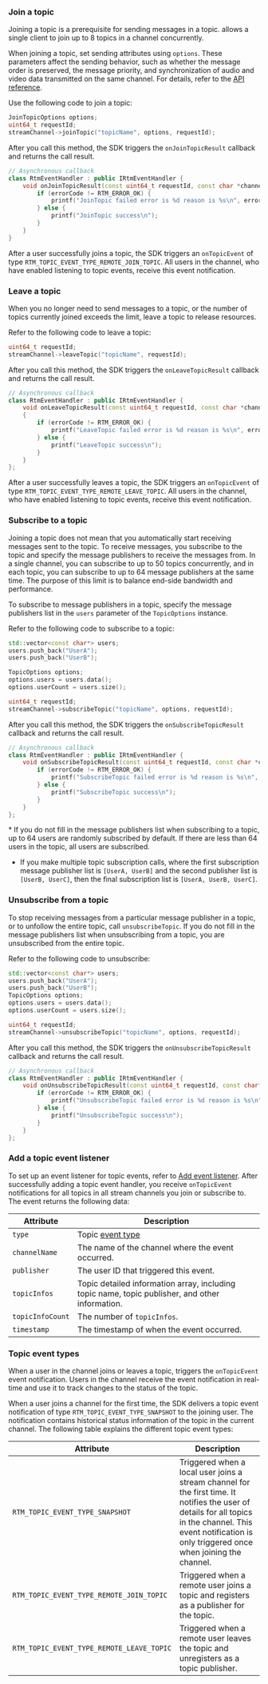 <PlatformWrapper platform="linux-cpp, windows">

### Join a topic

Joining a topic is a prerequisite for sending messages in a topic. <Vg k="SIG" /> allows a single client to join up to 8 topics in a channel concurrently. 

When joining a topic, set sending attributes using `options`. These parameters affect the sending behavior, such as whether the message order is preserved, the message priority, and synchronization of audio and video data transmitted on the same channel. For details, refer to the [API reference](../reference/api#topicjoinpropsag_platform).

Use the following code to join a topic:

```cpp
JoinTopicOptions options;
uint64_t requestId;
streamChannel->joinTopic("topicName", options, requestId);
```

After you call this method, the SDK triggers the `onJoinTopicResult` callback and returns the call result.

```cpp
// Asynchronous callback
class RtmEventHandler : public IRtmEventHandler {
    void onJoinTopicResult(const uint64_t requestId, const char *channelName, const char *userId, const char *topic, const char *meta, RTM_ERROR_CODE errorCode) override {
        if (errorCode != RTM_ERROR_OK) {
            printf("JoinTopic failed error is %d reason is %s\n", errorCode, getErrorReason(errorCode));
        } else {
            printf("JoinTopic success\n");
        }
    }
}
```

After a user successfully joins a topic, the SDK triggers an `onTopicEvent` of type `RTM_TOPIC_EVENT_TYPE_REMOTE_JOIN_TOPIC`. All users in the channel, who have enabled listening to topic events, receive this event notification.

### Leave a topic

When you no longer need to send messages to a topic, or the number of topics currently joined exceeds the limit, leave a topic to release resources. 

Refer to the following code to leave a topic:

```cpp
uint64_t requestId;
streamChannel->leaveTopic("topicName", requestId);
```

After you call this method, the SDK triggers the `onLeaveTopicResult` callback and returns the call result.

```cpp
// Asynchronous callback
class RtmEventHandler : public IRtmEventHandler {
    void onLeaveTopicResult(const uint64_t requestId, const char *channelName, const char *userId, const char *topic, const char *meta, RTM_ERROR_CODE errorCode) override
    {
        if (errorCode != RTM_ERROR_OK) {
            printf("LeaveTopic failed error is %d reason is %s\n", errorCode, getErrorReason(errorCode));
        } else {
            printf("LeaveTopic success\n");
        }
    }
};
```

After a user successfully leaves a topic, the SDK triggers an `onTopicEvent` of type `RTM_TOPIC_EVENT_TYPE_REMOTE_LEAVE_TOPIC`. All users in the channel, who have enabled listening to topic events, receive this event notification.

### Subscribe to a topic
Joining a topic does not mean that you automatically start receiving messages sent to the topic. To receive messages, you subscribe to the topic and specify the message publishers to receive the messages from. In a single channel, you can subscribe to up to 50 topics concurrently, and in each topic, you can subscribe to up to 64 message publishers at the same time. The purpose of this limit is to balance end-side bandwidth and performance.

To subscribe to message publishers in a topic, specify the message publishers list in the `users` parameter of the `TopicOptions` instance. 

Refer to the following code to subscribe to a topic:

```cpp
std::vector<const char*> users;
users.push_back("UserA");
users.push_back("UserB");

TopicOptions options;
options.users = users.data();
options.userCount = users.size();

uint64_t requestId;
streamChannel->subscribeTopic("topicName", options, requestId);
```

After you call this method, the SDK triggers the `onSubscribeTopicResult` callback and returns the call result.

```cpp
// Asynchronous callback
class RtmEventHandler : public IRtmEventHandler {
    void onSubscribeTopicResult(const uint64_t requestId, const char *channelName, const char *userId, const char *topic, UserList succeedUsers, UserList failedUsers, RTM_ERROR_CODE errorCode) override {
        if (errorCode != RTM_ERROR_OK) {
            printf("SubscribeTopic failed error is %d reason is %s\n", errorCode, getErrorReason(errorCode));
        } else {
            printf("SubscribeTopic success\n");
        }
    }
};
```

<Admonition type="info">
* If you do not fill in the message publishers list when subscribing to a topic, up to 64 users are randomly subscribed by default. If there are less than 64 users in the topic, all users are subscribed. 

* If you make multiple topic subscription calls, where the first subscription message publisher list is `[UserA, UserB]` and the second publisher list is `[UserB, UserC]`, then the final subscription list is `[UserA, UserB, UserC]`.
</Admonition>

### Unsubscribe from a topic

To stop receiving messages from a particular message publisher in a topic, or to unfollow the entire topic, call `unsubscribeTopic`. If you do not fill in the message publishers list when unsubscribing from a topic, you are unsubscribed from the entire topic.

Refer to the following code to unsubscribe:

```cpp
std::vector<const char*> users;
users.push_back("UserA");
users.push_back("UserB");
TopicOptions options;
options.users = users.data();
options.userCount = users.size();

uint64_t requestId;
streamChannel->unsubscribeTopic("topicName", options, requestId);
```

After you call this method, the SDK triggers the `onUnsubscribeTopicResult` callback and returns the call result.
```cpp
// Asynchronous callback
class RtmEventHandler : public IRtmEventHandler {
    void onUnsubscribeTopicResult(const uint64_t requestId, const char* channelName, const char* topic, RTM_ERROR_CODE errorCode) override {
        if (errorCode != RTM_ERROR_OK) {
            printf("UnsubscribeTopic failed error is %d reason is %s\n", errorCode, getErrorReason(errorCode));
        } else {
            printf("UnsubscribeTopic success\n");
        }
    }
};
```

### Add a topic event listener

To set up an event listener for topic events, refer to [Add event listener](../get-started/add-event-listener). After successfully adding a topic event handler, you receive `onTopicEvent` notifications for all topics in all stream channels you join or subscribe to. The event returns the following data:

| Attribute     | Description           |
|---------------|-----------------------|
| `type`        | Topic [event type](#topic-event-types) |
| `channelName` | The name of the channel where the event occurred.  |
| `publisher`   | The user ID that triggered this event.  |
| `topicInfos`  | Topic detailed information array, including topic name, topic publisher, and other information. |
| `topicInfoCount`   | The number of `topicInfos`. |
| `timestamp`   | The timestamp of when the event occurred. |

### Topic event types

When a user in the channel joins or leaves a topic, <Vg k="SIG" /> triggers the `onTopicEvent` event notification. Users in the channel receive the event notification in real-time and use it to track changes to the status of the topic.

When a user joins a channel for the first time, the SDK delivers a topic event notification of type `RTM_TOPIC_EVENT_TYPE_SNAPSHOT` to the joining user. The notification contains historical status information of the topic in the current channel. The following table explains the different topic event types:

| Attribute     | Description           |
|---------------|-----------------------|
| `RTM_TOPIC_EVENT_TYPE_SNAPSHOT` | Triggered when a local user joins a stream channel for the first time. It notifies the user of details for all topics in the channel. This event notification is only triggered once when joining the channel. |
| `RTM_TOPIC_EVENT_TYPE_REMOTE_JOIN_TOPIC` | Triggered when a remote user joins a topic and registers as a publisher for the topic. |
| `RTM_TOPIC_EVENT_TYPE_REMOTE_LEAVE_TOPIC` | Triggered when a remote user leaves the topic and unregisters as a topic publisher. |

</PlatformWrapper>
